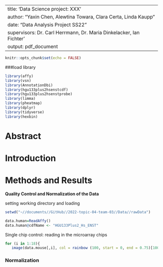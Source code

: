 ---
title: 'Data Science project: XXX '
author: "Yaxin Chen, Alewtina Towara, Clara Certa, Linda Kaupp "
date: "Data Analysis Project SS22"
supervisors: Dr. Carl Herrmann, Dr. Maria Dinkelacker, Ian Fichter'
output: pdf_document
----

```r
knitr::opts_chunk$set(echo = FALSE)
```

###load library
```r
library(affy)
library(vsn)
library(AnnotationDbi)
library(hgu133plus2hsenstcdf)
library(hgu133plus2hsenstprobe)
library(limma)
library(pheatmap)
library(dplyr)
library(tidyverse)
library(hexbin)

```

\newpage

# Abstract

\newpage

# Introduction

\newpage

# Methods and Results

**Quality Control and Normalization of the Data**

setting working directory and loading 
```r
setwd("~//documents//GitHub//2022-topic-04-team-03//Data//rawData")

data.human=ReadAffy()
data.human@cdfName <- "HGU133Plus2_Hs_ENST"
```

Single chip control: reading in the microarray chips
```r
for (i in 1:18){
   image(data.mouse[,i], col = rainbow (100, start = 0, end = 0.75)[100:1])}
```


### Normalization
```r

```